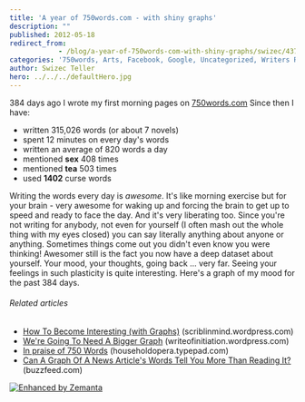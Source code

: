```yaml
---
title: 'A year of 750words.com - with shiny graphs'
description: ""
published: 2012-05-18
redirect_from: 
            - /blog/a-year-of-750words-com-with-shiny-graphs/swizec/4378
categories: '750words, Arts, Facebook, Google, Uncategorized, Writers Resources, Writing, Writing Exercises'
author: Swizec Teller
hero: ../../../defaultHero.jpg
---
```

384 days ago I wrote my first morning pages on [750words.com](http://750words.com) Since then I have:

- written 315,026 words (or about 7 novels)
- spent 12 minutes on every day's words
- written an average of 820 words a day
- mentioned **sex** 408 times
- mentioned **tea** 503 times
- used **1402** curse words

Writing the words every day is _awesome_. It's like morning exercise but for your brain - very awesome for waking up and forcing the brain to get up to speed and ready to face the day. And it's very liberating too. Since you're not writing for anybody, not even for yourself (I often mash out the whole thing with my eyes closed) you can say literally anything about anyone or anything. Sometimes things come out you didn't even know you were thinking! Awesomer still is the fact you now have a deep dataset about yourself. Your mood, your thoughts, going back ... very far. Seeing your feelings in such plasticity is quite interesting. Here's a graph of my mood for the past 384 days. 

###### Related articles

- [How To Become Interesting (with Graphs)](http://scriblinmind.wordpress.com/2012/05/16/how-to-become-interesting-with-graphs/) (scriblinmind.wordpress.com)
- [We're Going To Need A Bigger Graph](http://writeofinitiation.wordpress.com/2012/05/11/were-going-to-need-a-bigger-graph/) (writeofinitiation.wordpress.com)
- [In praise of 750 Words](http://householdopera.typepad.com/household_opera/2010/06/in-praise-of-750-words.html) (householdopera.typepad.com)
- [Can A Graph Of A News Article's Words Tell You More Than Reading It?](http://www.buzzfeed.com/katienotopoulos/can-a-graph-of-a-news-articles-words-tell-you-mor) (buzzfeed.com)

[![Enhanced by Zemanta](http://img.zemanta.com/zemified_e.png?x-id=38799454-438e-4f6f-9b23-117a086ca22a)](http://www.zemanta.com/?px "Enhanced by Zemanta")